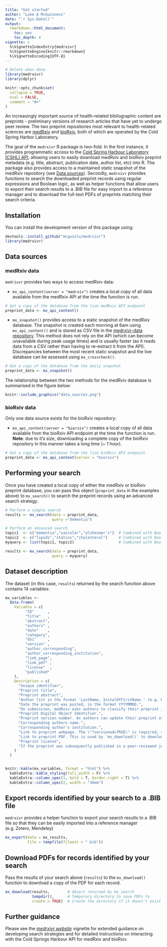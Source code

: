 ```yaml
---
title: "Get started"
author: "Luke A McGuinness"
date: "`r Sys.Date()`"
output:
  rmarkdown::html_document:
    toc: yes
    toc_depth: 4
vignette: >
  %\VignetteIndexEntry{medrxivr}
  %\VignetteEngine{knitr::rmarkdown}
  %\VignetteEncoding{UTF-8}
---
```


```r
# Delete when done
library(medrxivr)
library(dplyr)

knitr::opts_chunk$set(
  collapse = TRUE,
  eval = FALSE,
  comment = "#>"
)

```

An increasingly important source of health-related bibliographic content are preprints - preliminary versions of research articles that have yet to undergo peer review. The two preprint repositories most relevant to health-related sciences are [medRxiv](https://www.medrxiv.org/) and [bioRxiv](https://www.biorxiv.org/), both of which are operated by the Cold Spring Harbor Laboratory.

The goal of the `medrxivr` R package is two-fold. In the first instance, it provides programmatic access to the [Cold Spring Harbour Laboratory (CSHL) API](https://api.biorxiv.org/), allowing users to easily download medRxiv and bioRxiv preprint metadata (e.g. title, abstract, publication date, author list, etc) into R. The package also provides access to a maintained static snapshot of the medRxiv repository (see [Data sources](#medrxiv-data)). Secondly, `medrxivr` provides functions to search the downloaded preprint records using regular expressions and Boolean logic, as well as helper functions that allow users to export their search results to a .BIB file for easy import to a reference manager and to download the full-text PDFs of preprints matching their search criteria.

## Installation

You can install the development version of this package using:

``` r
devtools::install_github("mcguinlu/medrxivr")
library(medrxivr)
```

## Data sources

### medRxiv data

`medrixvr` provides two ways to access medRxiv data:  

  - `mx_api_content(server = "medrxiv")` creates a local copy of all data available from the medRxiv API at the time the function is run.
  
``` r
# Get a copy of the database from the live medRxiv API endpoint
preprint_data <- mx_api_content()  
```
  
  - `mx_snapshot()` provides access to a static snapshot of the medRxiv database. The snapshot is created each morning at 6am using `mx_api_content()` and is stored as CSV file in the [medrxivr-data repository](https://github.com/mcguinlu/medrxivr-data). This method does not rely on the API (which can become unavailable during peak usage times) and is usually faster (as it reads data from a CSV rather than having to re-extract it from the API). Discrepancies between the most recent static snapshot and the live database can be assessed using `mx_crosscheck()`.
  
``` r
# Get a copy of the database from the daily snapshot
preprint_data <- mx_snapshot()  
```
  
The relationship between the two methods for the medRxiv database is summarised in the figure below:
  
``` r

knitr::include_graphics("data_sources.png")
```
  
### bioRxiv data

Only one data source exists for the bioRxiv repository: 

  - `mx_api_content(server = "biorxiv")` creates a local copy of all data available from the bioRxiv API endpoint at the time the function is run. __Note__: due to it's size, downloading a complete copy of the bioRxiv repository in this manner takes a long time (~ 1 hour). 

``` r
# Get a copy of the database from the live bioRxiv API endpoint
preprint_data <- mx_api_content(server = "biorxiv")
```

## Performing your search

Once you have created a local copy of either the medRxiv or bioRxiv preprint database, you can pass this object (`preprint_data` in the examples above) to `mx_search()` to search the preprint records using an advanced search strategy.

``` r

# Perform a simple search
results <- mx_search(data = preprint_data,
                     query ="dementia")

# Perform an advanced search
topic1  <- c("dementia","vascular","alzheimer's")  # Combined with Boolean OR
topic2  <- c("lipids","statins","cholesterol")     # Combined with Boolean OR
myquery <- list(topic1, topic2)                    # Combined with Boolean AND

results <- mx_search(data = preprint_data,
                     query = myquery)

```

## Dataset description

The dataset (in this case, `results`) returned by the search function above contains 14 variables: 

```r

mx_variables <-
  data.frame(
    Variable = c(
         "ID"      ,
         "title"   ,
         "abstract",
         "authors" ,
         "date"    ,
         "category",
         "doi"     ,
         "version" ,
         "author_corresponding",
         "author_corresponding_institution",
         "link_page",
         "link_pdf" ,
         "license"  ,
         "published"
    ),
    Description = c(
      "Unique identifier",
      "Preprint title",
      "Preprint abstract",
      "Author list in the format 'LastName, InitalOfFirstName.' (e.g. McGuinness, L.). Authors are seperated by a semi-colon.",
      "Date the preprint was posted, in the format YYYYMMDD.",
      "On submission, medRxiv asks authors to classify their preprint into one of a set number of subject categories.",
      "Preprint Digital Object Identifier.",
      "Preprint version number. As authors can update their preprint at any time, this indicates which version of a given preprint the record refers to.", 
      "Corresponding authors name.",
      "Corresponding author's institution.",
      "Link to preprint webpage. The \"?versioned=TRUE\" is required, as otherwise, the URL will resolve to the most recent version of the article (assuming there is >1 version available).",
      "Link to preprint PDF. This is used by `mx_download()` to download a copy of the PDF for that preprint.",
      "Preprint license",
      "If the preprint was subsequently published in a peer-reviewed journal, this variable contains the DOI of the published version."
    )
  )


knitr::kable(mx_variables, format = "html") %>%
  kableExtra::kable_styling(full_width = F) %>%
  kableExtra::column_spec(1, bold = T, border_right = T) %>%
  kableExtra::column_spec(2, width = "30em")
```

## Export records identified by your search to a .BIB file

`medrxivr` provides a helper function to export your search results to a .BIB file so that they can be easily imported into a reference manager (e.g. Zotero, Mendeley)

```r

mx_export(data = mx_results,
          file = tempfile(fileext = ".bib"))

```

## Download PDFs for records identified by your search

Pass the results of your search above (`results`) to the `mx_download()` function to download a copy of the PDF for each record. 

```r

mx_download(results,        # Object returned by mx_search
            tempdir(),      # Temporary directory to save PDFs to 
            create = TRUE)  # Create the directory if it doesn't exist

```


## Further guidance

Please see the *[medrxivr website](https://docs.ropensci.org/medrxivr/index.html)* vignette for extended guidance on developing search strategies and for detailed instructions on interacting with the Cold Springs Harbour API for medRxiv and bioRxiv.
